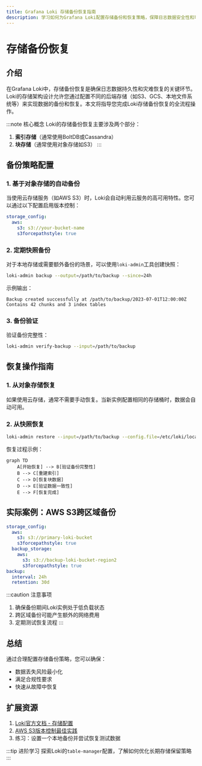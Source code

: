 ```yaml
---
title: Grafana Loki 存储备份恢复指南
description: 学习如何为Grafana Loki配置存储备份和恢复策略，保障日志数据安全性和可靠性。
---
```


# 存储备份恢复

## 介绍

在Grafana Loki中，存储备份恢复是确保日志数据持久性和灾难恢复的关键环节。Loki的存储架构设计允许您通过配置不同的后端存储（如S3、GCS、本地文件系统等）来实现数据的备份和恢复。本文将指导您完成Loki存储备份恢复的全流程操作。

:::note 核心概念
Loki的存储备份恢复主要涉及两个部分：
1. **索引存储**（通常使用BoltDB或Cassandra）
2. **块存储**（通常使用对象存储如S3）
:::

## 备份策略配置

### 1. 基于对象存储的自动备份

当使用云存储服务（如AWS S3）时，Loki会自动利用云服务的高可用特性。您可以通过以下配置启用版本控制：

```yaml
storage_config:
  aws:
    s3: s3://your-bucket-name
    s3forcepathstyle: true
```

### 2. 定期快照备份

对于本地存储或需要额外备份的场景，可以使用`loki-admin`工具创建快照：

```bash
loki-admin backup --output=/path/to/backup --since=24h
```

示例输出：
```
Backup created successfully at /path/to/backup/2023-07-01T12:00:00Z
Contains 42 chunks and 3 index tables
```

### 3. 备份验证

验证备份完整性：

```bash
loki-admin verify-backup --input=/path/to/backup
```

## 恢复操作指南

### 1. 从对象存储恢复

如果使用云存储，通常不需要手动恢复。当新实例配置相同的存储桶时，数据会自动可用。

### 2. 从快照恢复

```bash
loki-admin restore --input=/path/to/backup --config.file=/etc/loki/local-config.yaml
```

恢复过程示例：
```mermaid
graph TD
    A[开始恢复] --> B[验证备份完整性]
    B --> C[重建索引]
    C --> D[恢复块数据]
    D --> E[验证数据一致性]
    E --> F[恢复完成]
```

## 实际案例：AWS S3跨区域备份

```yaml
storage_config:
  aws:
    s3: s3://primary-loki-bucket
    s3forcepathstyle: true
  backup_storage:
    aws:
      s3: s3://backup-loki-bucket-region2
      s3forcepathstyle: true
backup:
  interval: 24h
  retention: 30d
```

:::caution 注意事项
1. 确保备份期间Loki实例处于低负载状态
2. 跨区域备份可能产生额外的网络费用
3. 定期测试恢复流程
:::

## 总结

通过合理配置存储备份策略，您可以确保：
- 数据丢失风险最小化
- 满足合规性要求
- 快速从故障中恢复

## 扩展资源

1. [Loki官方文档 - 存储配置](https://grafana.com/docs/loki/latest/configuration/storage/)
2. [AWS S3版本控制最佳实践](https://docs.aws.amazon.com/AmazonS3/latest/userguide/Versioning.html)
3. 练习：设置一个本地备份并尝试恢复测试数据

:::tip 进阶学习
探索Loki的`table-manager`配置，了解如何优化长期存储保留策略
:::